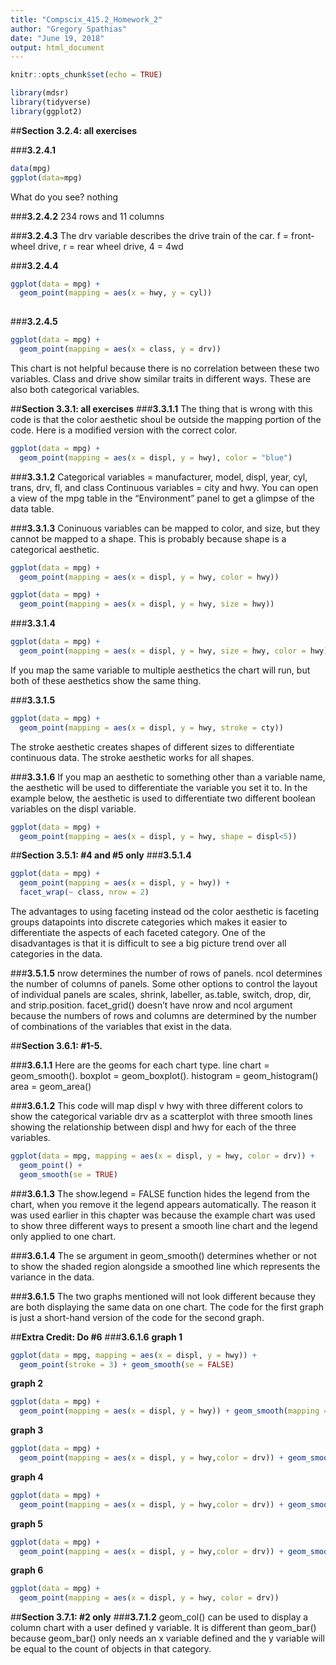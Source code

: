 ```yaml
---
title: "Compscix_415.2_Homework_2"
author: "Gregory Spathias"
date: "June 19, 2018"
output: html_document
---
```


```r
knitr::opts_chunk$set(echo = TRUE)
```

```r
library(mdsr)
library(tidyverse)
library(ggplot2)
```

##**Section 3.2.4: all exercises**

###**3.2.4.1**
```r
data(mpg)
ggplot(data=mpg)
```
What do you see? nothing

###**3.2.4.2**
234 rows and 11 columns

###**3.2.4.3**
The drv variable describes the drive train of the car. f = front-wheel drive, r = rear wheel drive, 4 = 4wd

###**3.2.4.4**
```r
ggplot(data = mpg) + 
  geom_point(mapping = aes(x = hwy, y = cyl))
                           
```

###**3.2.4.5**
```r
ggplot(data = mpg) + 
  geom_point(mapping = aes(x = class, y = drv))
```
This chart is not helpful because there is no correlation between these two variables.  Class and drive show similar traits in different ways. These are also both categorical variables.


##**Section 3.3.1: all exercises**
###**3.3.1.1**
The thing that is wrong with this code is that the color aesthetic shoul be outside the mapping portion of the code. Here is a modified version with the correct color.
```r
ggplot(data = mpg) + 
  geom_point(mapping = aes(x = displ, y = hwy), color = "blue")
```

###**3.3.1.2**
Categorical variables = manufacturer, model, displ, year, cyl, trans, drv, fl, and class
Continuous variables = city and hwy.
You can open a view of the mpg table in the "Environment" panel to get a glimpse of the data table.

###**3.3.1.3**
Coninuous variables can be mapped to color, and size, but they cannot be mapped to a shape.  This is probably because shape is a categorical aesthetic.

```r
ggplot(data = mpg) + 
  geom_point(mapping = aes(x = displ, y = hwy, color = hwy))
```
```r
ggplot(data = mpg) + 
  geom_point(mapping = aes(x = displ, y = hwy, size = hwy))
```


###**3.3.1.4**
```r
ggplot(data = mpg) + 
  geom_point(mapping = aes(x = displ, y = hwy, size = hwy, color = hwy))
```
If you map the same variable to multiple aesthetics the chart will run, but both of these aesthetics show the same thing.

###**3.3.1.5**
```r
ggplot(data = mpg) + 
  geom_point(mapping = aes(x = displ, y = hwy, stroke = cty))
```
The stroke aesthetic creates shapes of different sizes to differentiate continuous data. The stroke aesthetic works for all shapes.

###**3.3.1.6**
If you map an aesthetic to something other than a variable name, the aesthetic will be used to differentiate the variable you set it to. In the example below, the aesthetic is used to differentiate two different boolean variables on the displ variable.

```r
ggplot(data = mpg) + 
  geom_point(mapping = aes(x = displ, y = hwy, shape = displ<5))
```

##**Section 3.5.1: #4 and #5 only**
###**3.5.1.4**
```r
ggplot(data = mpg) + 
  geom_point(mapping = aes(x = displ, y = hwy)) + 
  facet_wrap(~ class, nrow = 2)
```
The advantages to using faceting instead od the color aesthetic is faceting groups datapoints into discrete categories which makes it easier to differentiate the aspects of each faceted category. One of the disadvantages is that it is difficult to see a big picture trend over all categories in the data.


###**3.5.1.5**
nrow determines the number of rows of panels. ncol determines the number of columns of panels. Some other options to control the layout of individual panels are scales, shrink, labeller, as.table, switch, drop, dir, and strip.position. facet_grid() doesn't have nrow and ncol argument because the numbers of rows and columns are determined by the number of combinations of the variables that exist in the data.

##**Section 3.6.1: #1-5.**

###**3.6.1.1**
Here are the geoms for each chart type. 
line chart = geom_smooth(). 
boxplot = geom_boxplot(). 
histogram = geom_histogram()
area = geom_area()

###**3.6.1.2**
This code will map displ v hwy with three different colors to show the categorical variable drv as a scatterplot with three smooth lines showing the relationship between displ and hwy for each of the three variables.

```r
ggplot(data = mpg, mapping = aes(x = displ, y = hwy, color = drv)) + 
  geom_point() + 
  geom_smooth(se = TRUE)
```

###**3.6.1.3**
The show.legend = FALSE function hides the legend from the chart, when you remove it the legend appears automatically. The reason it was used earlier in this chapter was because the example chart was used to show three different ways to present a smooth line chart and the legend only applied to one chart.


###**3.6.1.4**
The se argument in geom_smooth() determines whether or not to show the shaded region alongside a smoothed line which represents the variance in the data.


###**3.6.1.5**
The two graphs mentioned will not look different because they are both displaying the same data on one chart. The code for the first graph is just a short-hand version of the code for the second graph.


##**Extra Credit: Do #6**
###**3.6.1.6**
**graph 1**
```r
ggplot(data = mpg, mapping = aes(x = displ, y = hwy)) + 
  geom_point(stroke = 3) + geom_smooth(se = FALSE)
```

**graph 2**

```r
ggplot(data = mpg) + 
  geom_point(mapping = aes(x = displ, y = hwy)) + geom_smooth(mapping = aes(x = displ, y = hwy, group = drv), show.legend = FALSE, se = FALSE)
```

**graph 3**
```r
ggplot(data = mpg) + 
  geom_point(mapping = aes(x = displ, y = hwy,color = drv)) + geom_smooth(mapping = aes(x = displ, y = hwy, color = drv), show.legend = FALSE, se = FALSE)
```

**graph 4**

```r
ggplot(data = mpg) + 
  geom_point(mapping = aes(x = displ, y = hwy,color = drv)) + geom_smooth(mapping = aes(x = displ, y = hwy), show.legend = FALSE, se = FALSE)
```

**graph 5**
```r
ggplot(data = mpg) + 
  geom_point(mapping = aes(x = displ, y = hwy,color = drv)) + geom_smooth(mapping = aes(x = displ, y = hwy, linetype = drv), show.legend = FALSE, se = FALSE)
```

**graph 6**

```r
ggplot(data = mpg) + 
  geom_point(mapping = aes(x = displ, y = hwy, color = drv)) 
```



##**Section 3.7.1: #2 only**
###**3.7.1.2**
geom_col() can be used to display a column chart with a user defined y variable. It is different than geom_bar() because geom_bar() only needs an x variable defined and the y variable will be equal to the count of objects in that category.



